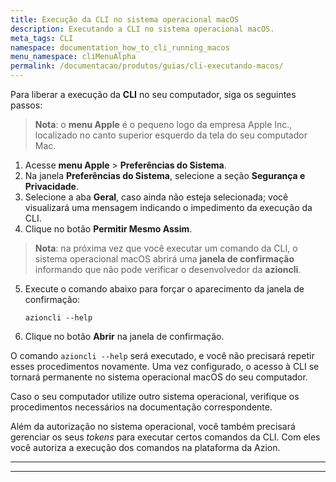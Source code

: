 ```yaml
---
title: Execução da CLI no sistema operacional macOS
description: Executando a CLI no sistema operacional macOS.
meta_tags: CLI
namespace: documentation_how_to_cli_running_macos
menu_namespace: cliMenuAlpha
permalink: /documentacao/produtos/guias/cli-executando-macos/
---
```


Para liberar a execução da **CLI** no seu computador, siga os seguintes passos:

> **Nota**: o **menu Apple** é o pequeno logo da empresa Apple Inc., localizado no canto superior esquerdo da tela do seu computador Mac.

1. Acesse **menu Apple** > **Preferências do Sistema**.
2. Na janela **Preferências do Sistema**, selecione a seção **Segurança e Privacidade**.
3. Selecione a aba **Geral**, caso ainda não esteja selecionada; você visualizará uma mensagem indicando o impedimento da execução da CLI.
4. Clique no botão **Permitir Mesmo Assim**.

> **Nota**: na próxima vez que você executar um comando da CLI, o sistema operacional macOS abrirá uma **janela de confirmação** informando que não pode verificar o desenvolvedor da **azioncli**.

5. Execute o comando abaixo para forçar o aparecimento da janela de confirmação:

    `azioncli --help`

6. Clique no botão **Abrir** na janela de confirmação.

O comando `azioncli --help` será executado, e você não precisará repetir esses procedimentos novamente. Uma vez configurado, o acesso à CLI se tornará permanente no sistema operacional macOS do seu computador.

Caso o seu computador utilize outro sistema operacional, verifique os procedimentos necessários na documentação correspondente.

Além da autorização no sistema operacional, você também precisará gerenciar os seus *tokens* para executar certos comandos da CLI. Com eles você autoriza a execução dos comandos na plataforma da Azion.

---





---

